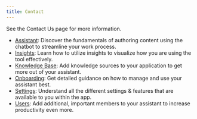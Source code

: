 ```yaml
---
title: Contact
---
```

See the Contact Us page for more information.


- [Assistant](/guides/assistant): Discover the fundamentals of authoring content using the chatbot to streamline your work process.
- [Insights](/guides/insights): Learn how to utilize insights to visualize how you are using the tool effectively.
- [Knowledge Base](/guides/knowledge-base): Add knowledge sources to your application to get more out of your assistant.
- [Onboarding](/guides/onboarding): Get detailed guidance on how to manage and use your assistant best.
- [Settings](/guides/settings): Understand all the different settings & features that are available to you within the app.
- [Users](/guides/users): Add additional, important members to your assistant to increase productivity even more.
